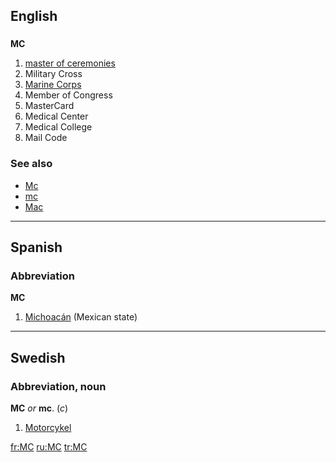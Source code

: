 ==English==
==={{initialism}}===
'''MC'''

# [[master of ceremonies]]
# Military Cross
# [[Marine Corps]]
# Member of Congress
# MasterCard
# Medical Center
# Medical College
# Mail Code

===See also===
*[[Mc]]
*[[mc]]
*[[Mac]]

----

==Spanish==
===Abbreviation===
'''MC'''
#[[Michoacán]] (Mexican state)

----

==Swedish==
===Abbreviation, noun===
'''MC''' ''or'' '''mc'''. (''c'')
#[[Motorcykel]]

[[fr:MC]]
[[ru:MC]]
[[tr:MC]]